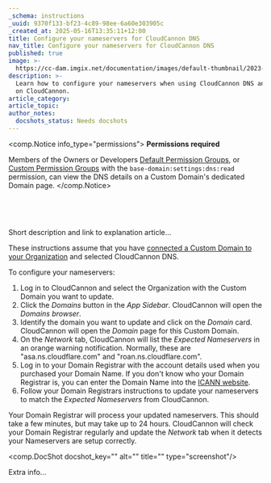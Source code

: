 ```yaml
---
_schema: instructions
_uuid: 9370f133-bf23-4c89-98ee-6a60e303905c
_created_at: 2025-05-16T13:35:11+12:00
title: Configure your nameservers for CloudCannon DNS
nav_title: Configure your nameservers for CloudCannon DNS
published: true
image: >-
  https://cc-dam.imgix.net/documentation/images/default-thumbnail/2023-Q4/CloudCannon-Documentation-Thumbnail.png
description: >-
  Learn how to configure your nameservers when using CloudCannon DNS and hosting
  on CloudCannon.
article_category:
article_topic:
author_notes:
  docshots_status: Needs docshots
---
```

<comp.Notice info_type="permissions">
  **Permissions required**

  Members of the Owners or Developers [Default Permission Groups](/documentation/articles/what-are-default-permission-groups/), or [Custom Permission Groups](/documentation/articles/what-are-custom-permission-groups/) with the `base-domain:settings:dns:read` permission, can view the DNS details on a Custom Domain's dedicated Domain page.
</comp.Notice>

&nbsp;

&nbsp;

Short description and link to explanation article...

These instructions assume that you have [connected a Custom Domain to your Organization](/documentation/articles/connect-a-custom-domain-to-your-organization/) and selected CloudCannon DNS.

To configure your nameservers:

1. Log in to CloudCannon and select the Organization with the Custom Domain you want to update.
2. Click the *Domains* button in the *App Sidebar*. CloudCannon will open the *Domains browser*.
3. Identify the domain you want to update and click on the *Domain* card. CloudCannon will open the *Domain* page for this Custom Domain.
4. On the *Network* tab, CloudCannon will list the *Expected Nameservers* in an orange warning notification. Normally, these are "asa.ns.cloudflare.com" and "roan.ns.cloudflare.com".
5. Log in to your Domain Registrar with the account details used when you purchased your Domain Name. If you don't know who your Domain Registrar is, you can enter the Domain Name into the <a href="https://lookup.icann.org/en/lookup" target="_blank" rel="noopener">ICANN website</a>.
6. Follow your Domain Registrars instructions to update your nameservers to match the *Expected Nameservers* from CloudCannon.

Your Domain Registrar will process your updated nameservers. This should take a few minutes, but may take up to 24 hours. CloudCannon will check your Domain Registrar regularly and update the *Network* tab when it detects your Nameservers are setup correctly.

<comp.DocShot docshot_key="" alt="" title="" type="screenshot"/>

Extra info...